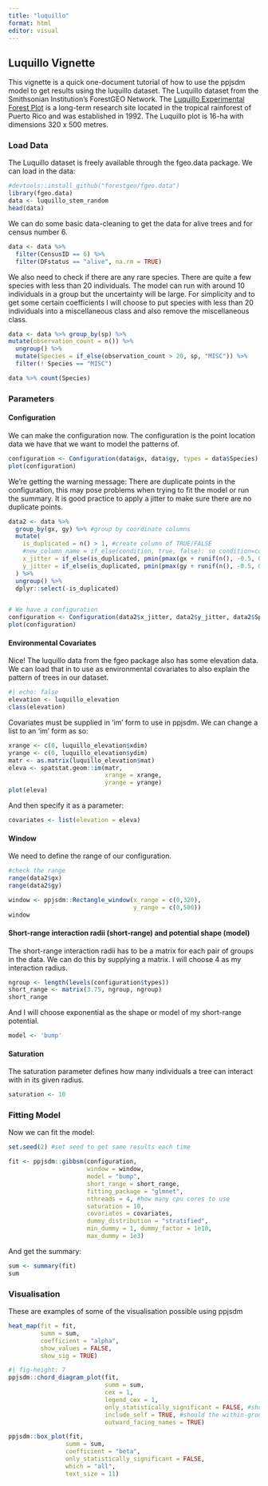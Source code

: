 ```yaml
---
title: "luquillo"
format: html
editor: visual
---
```


## Luquillo Vignette

This vignette is a quick one-document tutorial of how to use the ppjsdm model to get results using the luquillo dataset. The Luquillo dataset from the Smithsonian Institution's ForestGEO Network. The [Luquillo Experimental Forest Plot](https://forestgeo.si.edu/sites/north-america/luquillo) is a long-term research site located in the tropical rainforest of Puerto Rico and was established in 1992. The Luquillo plot is 16-ha with dimensions 320 x 500 metres.

### Load Data

The Luquillo dataset is freely available through the fgeo.data package. We can load in the data:

```r
#devtools::install_github("forestgeo/fgeo.data")
library(fgeo.data)
data <- luquillo_stem_random
head(data)
```

We can do some basic data-cleaning to get the data for alive trees and for census number 6.

```r
data <- data %>% 
  filter(CensusID == 6) %>% 
  filter(DFstatus == "alive", na.rm = TRUE)
```

We also need to check if there are any rare species. There are quite a few species with less than 20 individuals. The model can run with around 10 individuals in a group but the uncertainty will be large. For simplicity and to get some certain coefficients I will choose to put species with less than 20 individuals into a miscellaneous class and also remove the miscellaneous class.

```r
data <- data %>% group_by(sp) %>% 
mutate(observation_count = n()) %>% 
  ungroup() %>% 
  mutate(Species = if_else(observation_count > 20, sp, "MISC")) %>% 
  filter(! Species == "MISC")

data %>% count(Species)
```

### Parameters

#### Configuration

We can make the configuration now. The configuration is the point location data we have that we want to model the patterns of.

```r
configuration <- Configuration(data$gx, data$gy, types = data$Species)
plot(configuration)
```

We're getting the warning message: There are duplicate points in the configuration, this may pose problems when trying to fit the model or run the summary. It is good practice to apply a jitter to make sure there are no duplicate points.

```r
data2 <- data %>%
  group_by(gx, gy) %>% #group by coordinate columns
  mutate(
    is_duplicated = n() > 1, #create column of TRUE/FALSE 
    #new_column_name = if_else(condition, true, false): so condition=column name, if true=fill with, if false=fill with
    x_jitter = if_else(is_duplicated, pmin(pmax(gx + runif(n(), -0.5, 0.5), 0), 320), gx), #create x_jitter column, pmax/pmin=sets max and min values
    y_jitter = if_else(is_duplicated, pmin(pmax(gy + runif(n(), -0.5, 0.5), 0), 500), gy) #create y_jitter column
  ) %>%
  ungroup() %>% 
  dplyr::select(-is_duplicated)


# We have a configuration 
configuration <- Configuration(data2$x_jitter, data2$y_jitter, data2$Species) 
plot(configuration)
```

#### Environmental Covariates

Nice! The luquillo data from the fgeo package also has some elevation data. We can load that in to use as environmental covariates to also explain the pattern of trees in our dataset.

```r
#| echo: false
elevation <- luquillo_elevation
class(elevation)
```

Covariates must be supplied in 'im' form to use in ppjsdm. We can change a list to an 'im' form as so:

```r
xrange <- c(0, luquillo_elevation$xdim)
yrange <- c(0, luquillo_elevation$ydim)
matr <- as.matrix(luquillo_elevation$mat)
eleva <- spatstat.geom::im(matr, 
                           xrange = xrange, 
                           yrange = yrange)
plot(eleva)
```

And then specify it as a parameter:

```r
covariates <- list(elevation = eleva)
```

#### Window 

We need to define the range of our configuration.

```r
#check the range 
range(data2$gx)
range(data2$gy)
```

```r
window <- ppjsdm::Rectangle_window(x_range = c(0,320), 
                                   y_range = c(0,500))
window
```

#### Short-range interaction radii (short-range) and potential shape (model)

The short-range interaction radii has to be a matrix for each pair of groups in the data. We can do this by supplying a matrix. I will choose 4 as my interaction radius.

```r
ngroup <- length(levels(configuration$types))
short_range <- matrix(3.75, ngroup, ngroup)
short_range
```

And I will choose exponential as the shape or model of my short-range potential.

```r
model <- 'bump'
```

#### Saturation 

The saturation parameter defines how many individuals a tree can interact with in its given radius.

```r
saturation <- 10
```

###  Fitting Model 

Now we can fit the model:

```r
set.seed(2) #set seed to get same results each time 

fit <- ppjsdm::gibbsm(configuration, 
                      window = window, 
                      model = "bump",
                      short_range = short_range,
                      fitting_package = "glmnet",
                      nthreads = 4, #how many cpu cores to use
                      saturation = 10,
                      covariates = covariates,
                      dummy_distribution = "stratified",
                      min_dummy = 1, dummy_factor = 1e10, 
                      max_dummy = 1e3)
```

And get the summary:

```r
sum <- summary(fit)
sum
```

### Visualisation 

These are examples of some of the visualisation possible using ppjsdm

```r
heat_map(fit = fit, 
         summ = sum,
         coefficient = "alpha", 
         show_values = FALSE, 
         show_sig = TRUE)
```

```r
#| fig-height: 7
ppjsdm::chord_diagram_plot(fit,
                           summ = sum,
                           cex = 1, 
                           legend_cex = 1,
                           only_statistically_significant = FALSE, #show non-significant coefs
                           include_self = TRUE, #should the within-group interactions be included 
                           outward_facing_names = TRUE) 
```

```r
ppjsdm::box_plot(fit, 
                summ = sum, 
                coefficient = "beta", 
                only_statistically_significant = FALSE, 
                which = "all", 
                text_size = 11)
```

